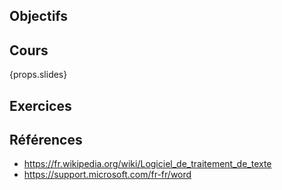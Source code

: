 ## Objectifs

## Cours

{props.slides}

## Exercices

## Références

- https://fr.wikipedia.org/wiki/Logiciel_de_traitement_de_texte
- https://support.microsoft.com/fr-fr/word
